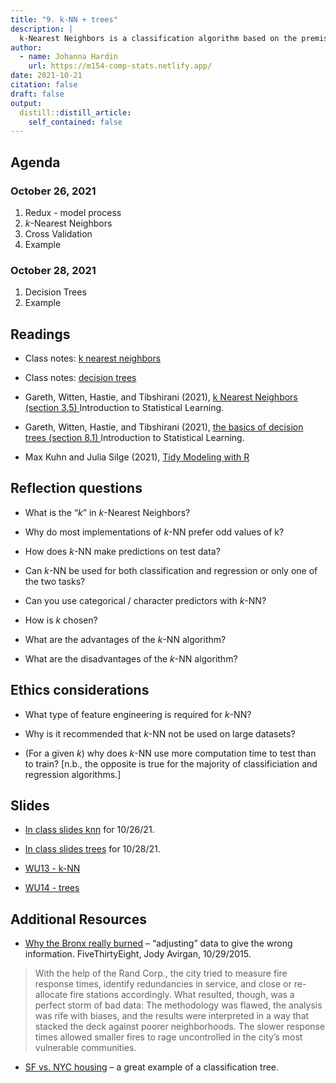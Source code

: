 ```yaml
---
title: "9. k-NN + trees"
description: |
  k-Nearest Neighbors is a classification algorithm based on the premise that points which are close to one another (in some predictor space) are likely to be similar with respect to the outcome variable.  trees represent a set of methods where prediction is based on majority vote or average outcome based on a partition of the predictor space.
author:
  - name: Johanna Hardin
    url: https://m154-comp-stats.netlify.app/  
date: 2021-10-21
citation: false
draft: false
output:
  distill::distill_article:
    self_contained: false
---
```





## Agenda <i class="fas fa-calendar-alt" target="_blank"></i>

### October 26, 2021

1. Redux - model process
2. $k$-Nearest Neighbors
3. Cross Validation
4. Example

### October 28, 2021

1. Decision Trees
2. Example

## Readings <i class="fas fa-book-open"></i> 

* Class notes: <a href = "http://st47s.com/Math154/Notes/class.html#knn" target= "_blank">k nearest neighbors</a>

* Class notes: <a href = "http://st47s.com/Math154/Notes/class.html#cart" target= "_blank">decision trees</a>

* Gareth, Witten, Hastie, and Tibshirani (2021), <a href = "https://web.stanford.edu/~hastie/ISLR2/ISLRv2_website.pdf" target = "_blank">k Nearest Neighbors (section 3.5) </a> Introduction to Statistical Learning.

* Gareth, Witten, Hastie, and Tibshirani (2021), <a href = "https://web.stanford.edu/~hastie/ISLR2/ISLRv2_website.pdf" target = "_blank">the basics of decision trees (section 8.1) </a> Introduction to Statistical Learning.


* Max Kuhn and Julia Silge (2021), <a href = "https://www.tmwr.org/" target = "_blank">Tidy Modeling with R</a>

## Reflection questions <i class="fas fa-lightbulb"></i>

* What is the "$k$" in $k$-Nearest Neighbors?

* Why do most implementations of $k$-NN prefer odd values of k?

* How does $k$-NN make predictions on test data?

* Can $k$-NN be used for both classification and regression or only one of the two tasks?

* Can you use categorical / character predictors with $k$-NN?

* How is $k$ chosen?

* What are the advantages of the $k$-NN algorithm?

* What are the disadvantages of the $k$-NN algorithm?

## Ethics considerations <i class="fas fa-balance-scale"></i> 

* What type of feature engineering is required for $k$-NN?

* Why is it recommended that $k$-NN not be used on large datasets?

* (For a given $k$) why does $k$-NN use more computation time to test than to train?  [n.b., the opposite is true for the majority of classificiation and regression algorithms.]

## Slides <i class="fas fa-desktop"></i> 


* <a href = "https://m154-comp-stats.netlify.app/slides/2021-10-26-knn" target = "_blank">In class slides knn</a> for 10/26/21.

* <a href = "https://m154-comp-stats.netlify.app/slides/2021-10-26-knn" target = "_blank">In class slides trees</a> for 10/28/21.

* <a href = "https://m154-comp-stats.netlify.app/slides/Math154_WU13_knn.pdf" target = "_blank">WU13 - k-NN</a>

* <a href = "https://m154-comp-stats.netlify.app/slides/Math154_WU14_trees.pdf" target = "_blank">WU14 - trees</a>

## Additional Resources <i class="fas fa-laptop"></i> 


* <a href = "http://fivethirtyeight.com/datalab/why-the-bronx-really-burned/" target = "_blank">Why the Bronx really burned</a> -- "adjusting" data to give the wrong information.  FiveThirtyEight, Jody Avirgan, 10/29/2015.

> With the help of the Rand Corp., the city tried to measure fire response times, identify redundancies in service, and close or re-allocate fire stations accordingly. What resulted, though, was a perfect storm of bad data: The methodology was flawed, the analysis was rife with biases, and the results were interpreted in a way that stacked the deck against poorer neighborhoods. The slower response times allowed smaller fires to rage uncontrolled in the city’s most vulnerable communities.

* <a href = "http://www.r2d3.us/visual-intro-to-machine-learning-part-1/" target = "_blank">SF vs. NYC housing</a> -- a great example of a classification tree.

